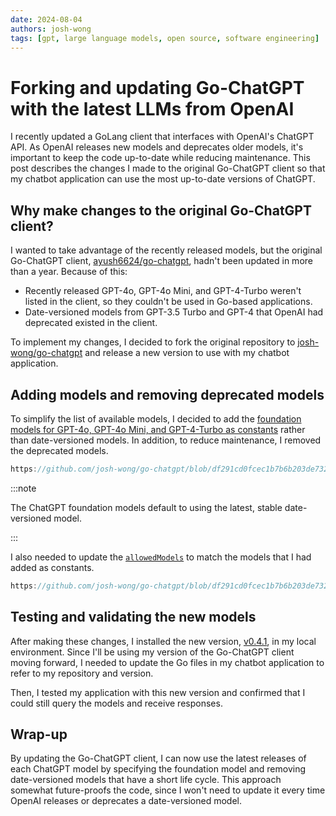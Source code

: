 ```yaml
---
date: 2024-08-04
authors: josh-wong
tags: [gpt, large language models, open source, software engineering]
---
```


# Forking and updating Go-ChatGPT with the latest LLMs from OpenAI

I recently updated a GoLang client that interfaces with OpenAI's ChatGPT API. As OpenAI releases new models and deprecates older models, it's important to keep the code up-to-date while reducing maintenance. This post describes the changes I made to the original Go-ChatGPT client so that my chatbot application can use the most up-to-date versions of ChatGPT.

<!-- truncate -->

## Why make changes to the original Go-ChatGPT client?

I wanted to take advantage of the recently released models, but the original Go-ChatGPT client, [ayush6624/go-chatgpt](https://github.com/ayush6624/go-chatgpt), hadn't been updated in more than a year. Because of this:

- Recently released GPT-4o, GPT-4o Mini, and GPT-4-Turbo weren't listed in the client, so they couldn't be used in Go-based applications.
- Date-versioned models from GPT-3.5 Turbo and GPT-4 that OpenAI had deprecated existed in the client.

To implement my changes, I decided to fork the original repository to [josh-wong/go-chatgpt](https://github.com/josh-wong/go-chatgpt) and release a new version to use with my chatbot application.

## Adding models and removing deprecated models

To simplify the list of available models, I decided to add the [foundation models for GPT-4o, GPT-4o Mini, and GPT-4-Turbo as constants](https://github.com/josh-wong/go-chatgpt/blob/df291cd0fcec1b7b6b203de73246aac10c4912f6/chat.go#L14) rather than date-versioned models. In addition, to reduce maintenance, I removed the deprecated models.

```go reference
https://github.com/josh-wong/go-chatgpt/blob/df291cd0fcec1b7b6b203de73246aac10c4912f6/chat.go#L14-L22
```

:::note

The ChatGPT foundation models default to using the latest, stable date-versioned model.

:::

I also needed to update the [`allowedModels`](https://github.com/josh-wong/go-chatgpt/blob/df291cd0fcec1b7b6b203de73246aac10c4912f6/chat.go#L149) to match the models that I had added as constants.

```go reference
https://github.com/josh-wong/go-chatgpt/blob/df291cd0fcec1b7b6b203de73246aac10c4912f6/chat.go#L149-L151
```

## Testing and validating the new models

After making these changes, I installed the new version, [v0.4.1](https://github.com/josh-wong/go-chatgpt/releases/tag/v0.4.1), in my local environment. Since I'll be using my version of the Go-ChatGPT client moving forward, I needed to update the Go files in my chatbot application to refer to my repository and version.

Then, I tested my application with this new version and confirmed that I could still query the models and receive responses.

## Wrap-up

By updating the Go-ChatGPT client, I can now use the latest releases of each ChatGPT model by specifying the foundation model and removing date-versioned models that have a short life cycle. This approach somewhat future-proofs the code, since I won't need to update it every time OpenAI releases or deprecates a date-versioned model.
